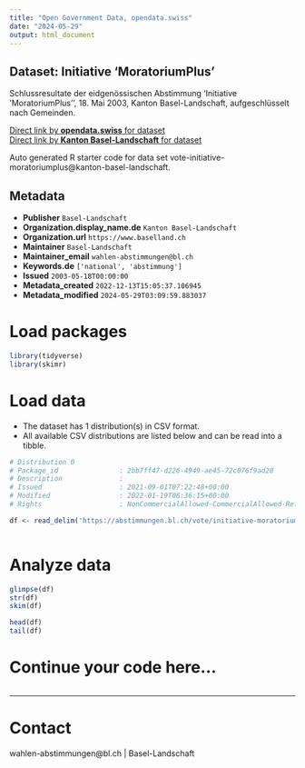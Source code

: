 ```yaml
---
title: "Open Government Data, opendata.swiss"
date: "2024-05-29"
output: html_document
---
```


## Dataset: Initiative 'MoratoriumPlus'

Schlussresultate der eidgenössischen Abstimmung 'Initiative 'MoratoriumPlus'', 18. Mai 2003, Kanton Basel-Landschaft, aufgeschlüsselt nach Gemeinden.

[Direct link by **opendata.swiss** for dataset](https://opendata.swiss/de/dataset/initiative-moratoriumplus)<br>
[Direct link by **Kanton Basel-Landschaft** for dataset](https://abstimmungen.bl.ch/vote/initiative-moratoriumplus/data)

Auto generated R starter code for data set vote-initiative-moratoriumplus@kanton-basel-landschaft.

## Metadata

- **Publisher** `Basel-Landschaft`
- **Organization.display_name.de** `Kanton Basel-Landschaft`
- **Organization.url** `https://www.baselland.ch`
- **Maintainer** `Basel-Landschaft`
- **Maintainer_email** `wahlen-abstimmungen@bl.ch`
- **Keywords.de** `['national', 'abstimmung']`
- **Issued** `2003-05-18T00:00:00`
- **Metadata_created** `2022-12-13T15:05:37.106945`
- **Metadata_modified** `2024-05-29T03:09:59.883037`


# Load packages

```r

library(tidyverse)
library(skimr)

```

# Load data

-   The dataset has 1 distribution(s) in CSV format.
-   All available CSV distributions are listed below and can be read into a tibble.

```r

# Distribution 0
# Package_id               : 2bb7ff47-d226-4949-ae45-72c076f9ad20
# Description              : 
# Issued                   : 2021-09-01T07:22:48+00:00
# Modified                 : 2022-01-19T06:36:15+00:00
# Rights                   : NonCommercialAllowed-CommercialAllowed-ReferenceRequired

df <- read_delim('https://abstimmungen.bl.ch/vote/initiative-moratoriumplus/data-csv')



```

# Analyze data

```r

glimpse(df)
str(df)
skim(df)

head(df)
tail(df)

```

# Continue your code here...

```r

```

------------------------------------------------------------------------

# Contact

wahlen-abstimmungen@bl.ch | Basel-Landschaft
